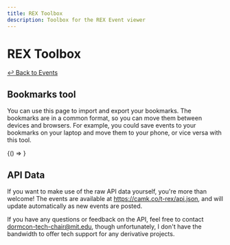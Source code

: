 ```yaml
---
title: REX Toolbox
description: Toolbox for the REX Event viewer
---
```


# REX Toolbox

[↩ Back to Events](/rex/events)

## Bookmarks tool

You can use this page to import and export your bookmarks. The bookmarks are in a
common format, so you can move them between devices and browsers. 
For example, you could save events to your bookmarks on your laptop and move them to your phone,
or vice versa with this tool.


<BrowserOnly>{() => <BookmarksTool />}</BrowserOnly>

## API Data

If you want to make use of the raw API data yourself, you're more than welcome!
The events are available at https://camk.co/t-rex/api.json, and will update automatically
as new events are posted.

If you have any questions or feedback on the API, feel free to contact dormcon-tech-chair@mit.edu,
though unfortunately, I don't have the bandwidth to offer tech support for any derivative projects.